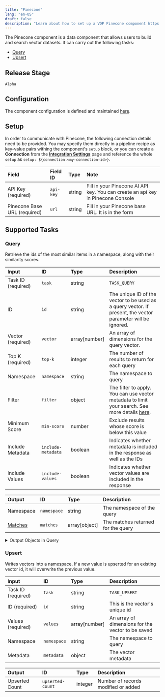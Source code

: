```yaml
---
title: "Pinecone"
lang: "en-US"
draft: false
description: "Learn about how to set up a VDP Pinecone component https://github.com/instill-ai/instill-core"
---
```


The Pinecone component is a data component that allows users to build and search vector datasets.
It can carry out the following tasks:

- [Query](#query)
- [Upsert](#upsert)



## Release Stage

`Alpha`



## Configuration

The component configuration is defined and maintained [here](https://github.com/instill-ai/component/blob/main/data/pinecone/v0/config/definition.json).




## Setup




In order to communicate with Pinecone, the following connection details need to be
provided. You may specify them directly in a pipeline recipe as key-value pairs
withing the component's `setup` block, or you can create a **Connection** from
the [**Integration Settings**](https://www.instill.tech/docs/vdp/integration)
page and reference the whole `setup` as `setup:
${connection.<my-connection-id>}`.

| Field | Field ID | Type | Note |
| :--- | :--- | :--- | :--- |
| API Key (required) | `api-key` | string | Fill in your Pinecone AI API key. You can create an api key in Pinecone Console  |
| Pinecone Base URL (required) | `url` | string | Fill in your Pinecone base URL. It is in the form  |






## Supported Tasks

### Query

Retrieve the ids of the most similar items in a namespace, along with their similarity scores.


| Input | ID | Type | Description |
| :--- | :--- | :--- | :--- |
| Task ID (required) | `task` | string | `TASK_QUERY` |
| ID | `id` | string | The unique ID of the vector to be used as a query vector. If present, the vector parameter will be ignored. |
| Vector (required) | `vector` | array[number] | An array of dimensions for the query vector. |
| Top K (required) | `top-k` | integer | The number of results to return for each query |
| Namespace | `namespace` | string | The namespace to query |
| Filter | `filter` | object | The filter to apply. You can use vector metadata to limit your search. See more details <a href="https://www.pinecone.io/docs/metadata-filtering/">here</a>. |
| Minimum Score | `min-score` | number | Exclude results whose score is below this value |
| Include Metadata | `include-metadata` | boolean | Indicates whether metadata is included in the response as well as the IDs |
| Include Values | `include-values` | boolean | Indicates whether vector values are included in the response |









| Output | ID | Type | Description |
| :--- | :--- | :--- | :--- |
| Namespace | `namespace` | string | The namespace of the query |
| [Matches](#matches) | `matches` | array[object] | The matches returned for the query |




<details>
<summary> Output Objects in Query</summary>



#### Matches

| Field | Field ID | Type | Note |
| :--- | :--- | :--- | :--- |
| ID | `id` | string | The ID of the matched vector |
| Metadata | `metadata` | object | Metadata |
| Score | `score` | number | A measure of similarity between this vector and the query vector. The higher the score, the more similar they are. |
| Values | `values` | array | Vector data values |



</details>






### Upsert

Writes vectors into a namespace. If a new value is upserted for an existing vector id, it will overwrite the previous value.


| Input | ID | Type | Description |
| :--- | :--- | :--- | :--- |
| Task ID (required) | `task` | string | `TASK_UPSERT` |
| ID (required) | `id` | string | This is the vector's unique id |
| Values (required) | `values` | array[number] | An array of dimensions for the vector to be saved |
| Namespace | `namespace` | string | The namespace to query |
| Metadata | `metadata` | object | The vector metadata |









| Output | ID | Type | Description |
| :--- | :--- | :--- | :--- |
| Upserted Count | `upserted-count` | integer | Number of records modified or added |










